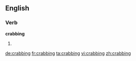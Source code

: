 ==English==

===Verb===
'''crabbing'''

# {{present participle of|crab}}

[[de:crabbing]]
[[fr:crabbing]]
[[ta:crabbing]]
[[vi:crabbing]]
[[zh:crabbing]]